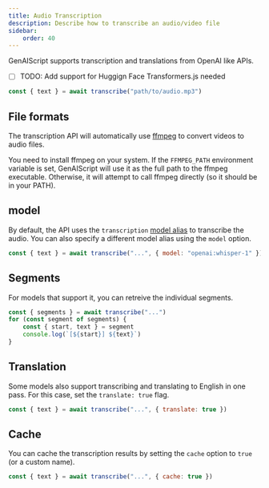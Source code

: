 ```yaml
---
title: Audio Transcription
description: Describe how to transcribe an audio/video file
sidebar:
    order: 40
---
```


GenAIScript supports transcription and translations from OpenAI like APIs.

- [ ] TODO: Add support for Huggign Face Transformers.js needed

```js "transcribe"
const { text } = await transcribe("path/to/audio.mp3")
```

## File formats

The transcription API will automatically use [ffmpeg](https://ffmpeg.org/)
to convert videos to audio files.

You need to install ffmpeg on your system. If the `FFMPEG_PATH` environment variable is set,
GenAIScript will use it as the full path to the ffmpeg executable.
Otherwise, it will attempt to call ffmpeg directly
(so it should be in your PATH).

## model

By default, the API uses the `transcription` [model alias](/genaiscript/reference/model-aliases) to transcribe the audio.
You can also specify a different model alias using the `model` option.

```js "openai:whisper-1"
const { text } = await transcribe("...", { model: "openai:whisper-1" })
```

## Segments

For models that support it, you can retreive the individual segments.

```js "{ segments }"
const { segments } = await transcribe("...")
for (const segment of segments) {
    const { start, text } = segment
    console.log(`[${start}] ${text}`)
}
```

## Translation

Some models also support transcribing and translating to English in one pass. For this case,
set the `translate: true` flag.

```js "translate: true"
const { text } = await transcribe("...", { translate: true })
```

## Cache

You can cache the transcription results by setting the `cache` option to `true` (or a custom name).

```js "cache: true"
const { text } = await transcribe("...", { cache: true })
```
